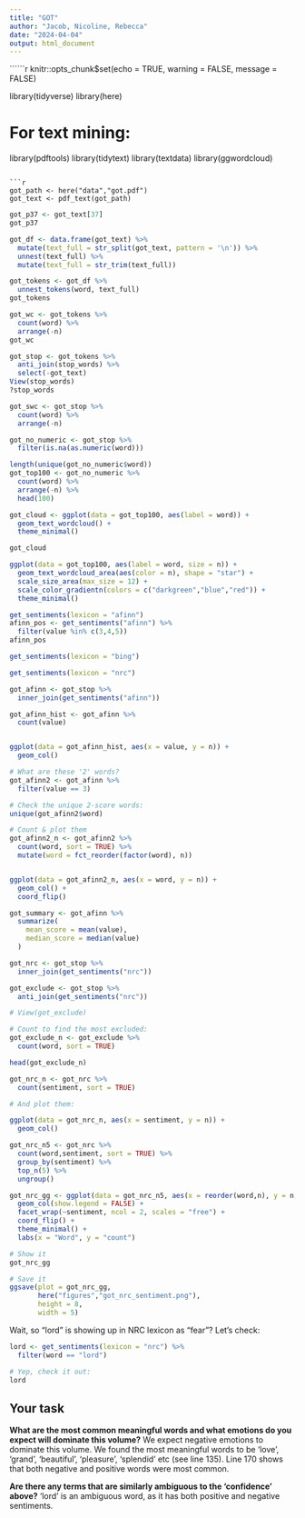 ---
title: "GOT"
author: "Jacob, Nicoline, Rebecca"
date: "2024-04-04"
output: html_document
---

``````{r setup, include=FALSE}
knitr::opts_chunk$set(echo = TRUE,
                      warning = FALSE,
                      message = FALSE)

library(tidyverse)
library(here)

# For text mining:
library(pdftools)
library(tidytext)
library(textdata) 
library(ggwordcloud)
```

```{r get-document}
got_path <- here("data","got.pdf")
got_text <- pdf_text(got_path)
```
```{r single-page}
got_p37 <- got_text[37]
got_p37
```
```{r split-lines}
got_df <- data.frame(got_text) %>% 
  mutate(text_full = str_split(got_text, pattern = '\n')) %>% 
  unnest(text_full) %>% 
  mutate(text_full = str_trim(text_full))
```
```{r tokenize}
got_tokens <- got_df %>% 
  unnest_tokens(word, text_full)
got_tokens
```
```{r count-words}
got_wc <- got_tokens %>% 
  count(word) %>% 
  arrange(-n)
got_wc
```

```{r stopwords}
got_stop <- got_tokens %>% 
  anti_join(stop_words) %>% 
  select(-got_text)
View(stop_words)
?stop_words
```

```{r count-words2}
got_swc <- got_stop %>% 
  count(word) %>% 
  arrange(-n)
```

```{r skip-numbers}
got_no_numeric <- got_stop %>% 
  filter(is.na(as.numeric(word)))
```

```{r wordcloud-prep}
length(unique(got_no_numeric$word))
got_top100 <- got_no_numeric %>% 
  count(word) %>% 
  arrange(-n) %>% 
  head(100)
```
```{r wordcloud}
got_cloud <- ggplot(data = got_top100, aes(label = word)) +
  geom_text_wordcloud() +
  theme_minimal()

got_cloud
```
```{r wordcloud-pro}
ggplot(data = got_top100, aes(label = word, size = n)) +
  geom_text_wordcloud_area(aes(color = n), shape = "star") +
  scale_size_area(max_size = 12) +
  scale_color_gradientn(colors = c("darkgreen","blue","red")) +
  theme_minimal()
```
```{r afinn}
get_sentiments(lexicon = "afinn")
afinn_pos <- get_sentiments("afinn") %>% 
  filter(value %in% c(3,4,5))
afinn_pos
```
```{r bing}
get_sentiments(lexicon = "bing")
```
```{r nrc}
get_sentiments(lexicon = "nrc")
```

```{r bind-afinn}
got_afinn <- got_stop %>% 
  inner_join(get_sentiments("afinn"))
```

```{r count-afinn}
got_afinn_hist <- got_afinn %>% 
  count(value)


ggplot(data = got_afinn_hist, aes(x = value, y = n)) +
  geom_col()
```

```{r afinn-2}
# What are these '2' words?
got_afinn2 <- got_afinn %>% 
  filter(value == 3)
```

```{r afinn-2-more}
# Check the unique 2-score words:
unique(got_afinn2$word)

# Count & plot them
got_afinn2_n <- got_afinn2 %>% 
  count(word, sort = TRUE) %>% 
  mutate(word = fct_reorder(factor(word), n))


ggplot(data = got_afinn2_n, aes(x = word, y = n)) +
  geom_col() +
  coord_flip()
```

```{r summarize-afinn}
got_summary <- got_afinn %>% 
  summarize(
    mean_score = mean(value),
    median_score = median(value)
  )
```

```{r bind-bing}
got_nrc <- got_stop %>% 
  inner_join(get_sentiments("nrc"))
```

```{r check-exclusions}
got_exclude <- got_stop %>% 
  anti_join(get_sentiments("nrc"))

# View(got_exclude)

# Count to find the most excluded:
got_exclude_n <- got_exclude %>% 
  count(word, sort = TRUE)

head(got_exclude_n)
```
```{r count-bing}
got_nrc_n <- got_nrc %>% 
  count(sentiment, sort = TRUE)

# And plot them:

ggplot(data = got_nrc_n, aes(x = sentiment, y = n)) +
  geom_col()
```

```{r count-nrc}
got_nrc_n5 <- got_nrc %>% 
  count(word,sentiment, sort = TRUE) %>% 
  group_by(sentiment) %>% 
  top_n(5) %>% 
  ungroup()

got_nrc_gg <- ggplot(data = got_nrc_n5, aes(x = reorder(word,n), y = n, fill = sentiment)) +
  geom_col(show.legend = FALSE) +
  facet_wrap(~sentiment, ncol = 2, scales = "free") +
  coord_flip() +
  theme_minimal() +
  labs(x = "Word", y = "count")

# Show it
got_nrc_gg

# Save it
ggsave(plot = got_nrc_gg, 
       here("figures","got_nrc_sentiment.png"), 
       height = 8, 
       width = 5)

```
Wait, so "lord" is showing up in NRC lexicon as "fear"? Let's check:
```{r nrc-lord}
lord <- get_sentiments(lexicon = "nrc") %>% 
  filter(word == "lord")

# Yep, check it out:
lord
```


## Your task

**What are the most common meaningful words and what emotions do you expect will dominate this volume?**
\n
We expect negative emotions to dominate this volume. We found the most meaningful words to be 'love', 'grand', 'beautiful', 'pleasure', 'splendid' etc (see line 135). Line 170 shows that both negative and positive words were most common.

**Are there any terms that are similarly ambiguous to the 'confidence' above?** 
\n'lord' is an ambiguous word, as it has both positive and negative sentiments.
